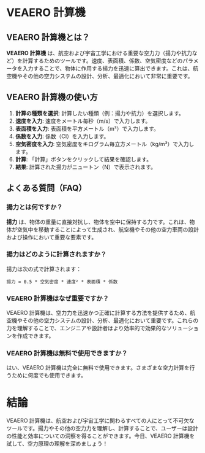 # VEAERO 計算機

## VEAERO 計算機とは？

**VEAERO 計算機** は、航空および宇宙工学における重要な空力力（揚力や抗力など）を計算するためのツールです。速度、表面積、係数、空気密度などのパラメータを入力することで、物体に作用する揚力を迅速に算出できます。これは、航空機やその他の空力システムの設計、分析、最適化において非常に重要です。

## VEAERO 計算機の使い方

1. **計算の種類を選択**: 計算したい種類（例：揚力や抗力）を選択します。
2. **速度を入力**: 速度をメートル毎秒（m/s）で入力します。
3. **表面積を入力**: 表面積を平方メートル（m²）で入力します。
4. **係数を入力**: 係数（CI）を入力します。
5. **空気密度を入力**: 空気密度をキログラム毎立方メートル（kg/m³）で入力します。
6. **計算**: 「計算」ボタンをクリックして結果を確認します。
7. **結果**: 計算された揚力がニュートン（N）で表示されます。

## よくある質問（FAQ）

### 揚力とは何ですか？

**揚力** は、物体の重量に直接対抗し、物体を空中に保持する力です。これは、物体が空気中を移動することによって生成され、航空機やその他の空力車両の設計および操作において重要な要素です。

### 揚力はどのように計算されますか？

揚力は次の式で計算されます：

```plaintext
揚力 = 0.5 * 空気密度 * 速度² * 表面積 * 係数
```

### VEAERO 計算機はなぜ重要ですか？

VEAERO 計算機は、空力力を迅速かつ正確に計算する方法を提供するため、航空機やその他の空力システムの設計、分析、最適化において重要です。これらの力を理解することで、エンジニアや設計者はより効率的で効果的なソリューションを作成できます。

### VEAERO 計算機は無料で使用できますか？

はい、VEAERO 計算機は完全に無料で使用できます。さまざまな空力計算を行うために何度でも使用できます。

# 結論

VEAERO 計算機は、航空および宇宙工学に関わるすべての人にとって不可欠なツールです。揚力やその他の空力力を理解し、計算することで、ユーザーは設計の性能と効率についての洞察を得ることができます。今日、VEAERO 計算機を試して、空力原理の理解を深めましょう！
